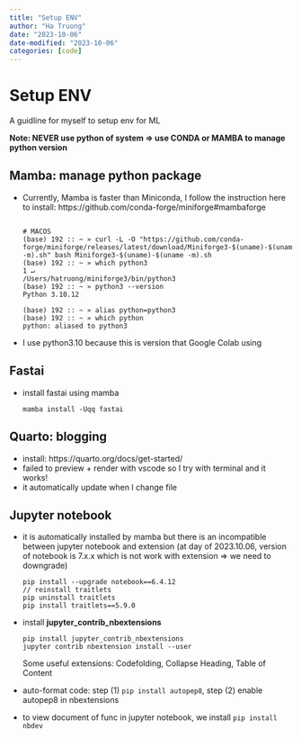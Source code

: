 ```yaml
---
title: "Setup ENV"
author: "Ha Truong"
date: "2023-10-06"
date-modified: "2023-10-06"
categories: [code]
---
```


# Setup ENV
A guidline for myself to setup env for ML

**Note: NEVER use python of system => use CONDA or MAMBA to manage python version**

## Mamba: manage python package
- Currently, Mamba is faster than Miniconda, I follow the instruction here to install: https://github.com/conda-forge/miniforge#mambaforge
  ```
  
  # MACOS 
  (base) 192 :: ~ » curl -L -O "https://github.com/conda-forge/miniforge/releases/latest/download/Miniforge3-$(uname)-$(uname -m).sh" bash Miniforge3-$(uname)-$(uname -m).sh
  (base) 192 :: ~ » which python3                                                                                                                                                                         1 ↵
  /Users/hatruong/miniforge3/bin/python3
  (base) 192 :: ~ » python3 --version
  Python 3.10.12

  (base) 192 :: ~ » alias python=python3
  (base) 192 :: ~ » which python
  python: aliased to python3
  
  ```
- I use python3.10 because this is version that Google Colab using


## Fastai

- install fastai using mamba
  ```
  mamba install -Uqq fastai
  ```

## Quarto: blogging

- install: https://quarto.org/docs/get-started/
- failed to preview + render with vscode so I try with terminal and it works!
- it automatically update when I change file

## Jupyter notebook

- it is automatically installed by mamba but there is an incompatible between jupyter notebook and extension (at day of 2023.10.06, version of notebook is 7.x.x which is not work with extension => we need to downgrade)
  ```
  pip install --upgrade notebook==6.4.12
  // reinstall traitlets
  pip uninstall traitlets
  pip install traitlets==5.9.0
  ```
- install **jupyter_contrib_nbextensions**
  ```
  pip install jupyter_contrib_nbextensions
  jupyter contrib nbextension install --user
  
  ```
  Some useful extensions: Codefolding, Collapse Heading, Table of Content
- auto-format code: step (1) ```pip install autopep8```, step (2) enable autopep8 in nbextensions
- to view document of func in jupyter notebook, we install ```pip install nbdev```


